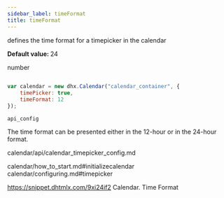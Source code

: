 ```yaml
---
sidebar_label: timeFormat
title: timeFormat
---
```



          


<Short>
 
defines the time format for a timepicker in the calendar



</Short>


<strong>Default value: </strong> 24



<Type>
 number


</Type>


~~~js
 
var calendar = new dhx.Calendar("calendar_container", {
    timePicker: true,
    timeFormat: 12
});


~~~
	api_config

<Descr>
 
The time format can be presented either in the 12-hour or in the 24-hour format.



</Descr>



calendar/api/calendar_timepicker_config.md

 calendar/how_to_start.md#initializecalendar
calendar/configuring.md#timepicker

 https://snippet.dhtmlx.com/9xi24if2	Calendar. Time Format